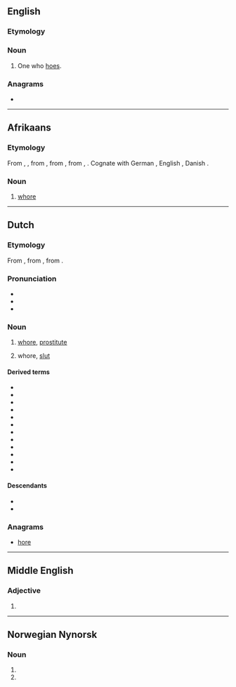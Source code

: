 {{also|Hoer|hoër|hör}}
==English==

===Etymology===
{{suffix|en|hoe|er}}

===Noun===
{{en-noun}}

# One who [[hoe]]s.

===Anagrams===
* {{anagrams|en|a=ehor|Hero|Rohe|heor|hero|rheo-|rohe}}

----

==Afrikaans==

===Etymology===
{{PIE root|af|keh₂}}
From {{inh|af|dum|hoere}}, {{m|dum|hoer}}, from {{inh|af|odt|*huora}}, from {{inh|af|gem-pro|*hōrǭ}}, from {{der|af|ine-pro|*kāro-}}, {{m|ine-pro|*keh₂ro-||dear, loved}}. Cognate with German {{m|de|Hure}}, English {{m|en|whore}}, Danish {{m|da|hore}}.

===Noun===
{{af-noun|hoere}}

# {{lb|af|derogatory}} [[whore]]

----

==Dutch==

===Etymology===
{{PIE root|nl|keh₂}}
From {{inh|nl|dum|hoere}}, from {{inh|nl|odt|*huora}}, from {{inh|nl|gem-pro|*hōrǭ}}.

===Pronunciation===
* {{audio|Nl-hoer.ogg|Audio|lang=nl}}
* {{IPA|/ɦur/|[ɦuːr]|lang=nl}}
* {{rhymes|lang=nl|ur}}

===Noun===
{{nl-noun|f|-en|hoertje}}

# {{lb|nl|sometimes|derogatory}} [[whore]], [[prostitute]]
# {{lb|nl|pejorative}} whore, [[slut]] {{qualifier|slur}}

====Derived terms====
* {{l|nl|aandachtshoer}}
* {{l|nl|heroïnehoer}}
* {{l|nl|hoerendochter}}
* {{l|nl|hoerendop}}
* {{l|nl|hoerenhengst}}
* {{l|nl|hoerenkind}}
* {{l|nl|hoerenloper}}
* {{l|nl|hoerenwaard}}
* {{l|nl|hoerenwaardin}}
* {{l|nl|hoerenzoon}}
* {{l|nl|hoerhuis}}
* {{l|nl|stoephoer}}

====Descendants====
* {{desc|af|hoer}}
* {{desc|srn|huru|bor=1}}

===Anagrams===
* [[hore#Dutch|hore]]

----

==Middle English==

===Adjective===
{{head|enm|adjective}}

# {{alt form|lang=enm|hor|t=hoar}}

----

==Norwegian Nynorsk==

===Noun===
{{head|nn|noun form|g=f}}

# {{inflection of|nn|ho||indef|p}}
# {{inflection of|nn|hoe||indef|p}}